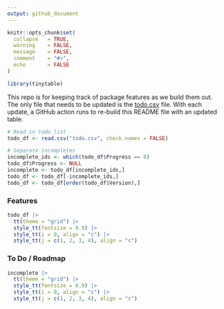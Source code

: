 ```yaml
---
output: github_document
---
```


<!-- README.md is generated from README.Rmd. Please edit this file -->

```r
knitr::opts_chunk$set(
  collapse   = TRUE,
  warning    = FALSE,
  message    = FALSE,
  comment    = "#>",
  echo       = FALSE
)

library(tinytable)
```

This repo is for keeping track of package features as we build them out. The only file that needs to be updated is the [todo.csv](https://github.com/surveydown-dev/todo/blob/main/todo.csv) file. With each update, a GitHub action runs to re-build this README file with an updated table.

```r
# Read in todo list
todo_df <- read.csv("todo.csv", check.names = FALSE)

# Separate incompletes
incomplete_ids <- which(todo_df$Progress == 0)
todo_df$Progress <- NULL
incomplete <- todo_df[incomplete_ids,]
todo_df <- todo_df[-incomplete_ids,]
todo_df <- todo_df[order(todo_df$Version),]
```

### Features

```r
todo_df |> 
  tt(theme = "grid") |>
  style_tt(fontsize = 0.9) |>
  style_tt(i = 0, align = "c") |>
  style_tt(j = c(1, 2, 3, 4), align = "c")
```

### To Do / Roadmap

```r
incomplete |>
  tt(theme = "grid") |>
  style_tt(fontsize = 0.9) |>
  style_tt(i = 0, align = "c") |>
  style_tt(j = c(1, 2, 3, 4), align = "c")
```
